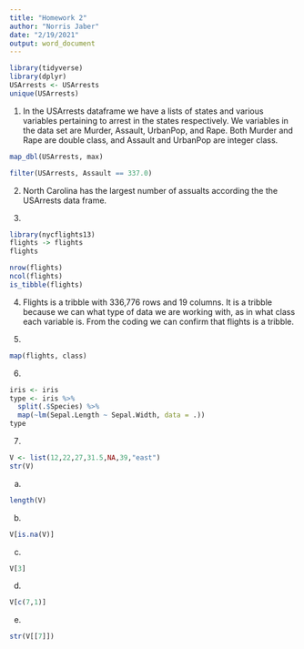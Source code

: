 ```yaml
---
title: "Homework 2"
author: "Norris Jaber"
date: "2/19/2021"
output: word_document
---
```


```r
library(tidyverse)
library(dplyr)
USArrests <- USArrests
unique(USArrests)
```
1. In the USArrests dataframe we have a lists of states and various variables pertaining to arrest in the states respectively. We variables in the data set are Murder, Assault,  UrbanPop, and Rape. Both Murder and Rape are double class, and Assault and UrbanPop are integer class. 

```r
map_dbl(USArrests, max)
```
```r
filter(USArrests, Assault == 337.0)
```
2. North Carolina has the largest number of assualts according the the USArrests  data frame. 

3.
```r
library(nycflights13)
flights -> flights
flights
```

```r
nrow(flights)
ncol(flights)
is_tibble(flights)
```
4. Flights is a tribble with 336,776 rows and 19 columns. It is a tribble because we can what type of data we are working with, as in what class each variable is. From the coding we can confirm that flights is a tribble. 

5.
```r
map(flights, class)
```
6.
```r
iris <- iris
type <- iris %>%
  split(.$Species) %>%
  map(~lm(Sepal.Length ~ Sepal.Width, data = .))
type

```
7.
```r
V <- list(12,22,27,31.5,NA,39,"east")
str(V)
```
a.
```r
length(V)
```
b.
```r
V[is.na(V)]
```
c.
```r
V[3]
```
d.
```r
V[c(7,1)]
```
e.
```r
str(V[[7]])
```


